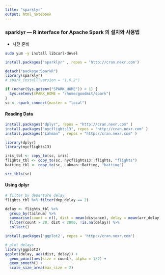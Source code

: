 ```yaml
---
title: "sparklyr"
output: html_notebook
---
```


### sparklyr — R interface for Apache Spark 의 설치와 사용법

- 사전 준비 

```bash
sudo yum -y install libcurl-devel
```



```r
install.packages("sparklyr" , repos = 'http://cran.nexr.com') 
```

```r
detach("package:SparkR")
library(sparklyr)
# spark_install(version = "1.6.2")

if (nchar(Sys.getenv("SPARK_HOME")) < 1) {
  Sys.setenv(SPARK_HOME = "/home/goodmit/spark")
}
sc <- spark_connect(master = "local")
```

#### Reading Data

```r
install.packages("dplyr", repos = "http://cran.nexr.com" )
install.packages("nycflights13", repos = "http://cran.nexr.com" )
install.packages("Lahman" , repos = "http://cran.nexr.com" )
```


```r
library(dplyr)
library(nycflights13)

iris_tbl <- copy_to(sc, iris)
flights_tbl <- copy_to(sc, nycflights13::flights, "flights")
batting_tbl <- copy_to(sc, Lahman::Batting, "batting")
```

```r
src_tbls(sc)
```

#### Using dplyr
```r
# filter by departure delay
flights_tbl %>% filter(dep_delay == 2)
```

```r
delay <- flights_tbl %>% 
  group_by(tailnum) %>%
  summarise(count = n(), dist = mean(distance), delay = mean(arr_delay)) %>%
  filter(count > 20, dist < 2000, !is.na(delay)) %>%
  collect()
```

```r
install.packages('ggplot2', repos = 'http://cran.nexr.com')
```


```r
# plot delays
library(ggplot2)
ggplot(delay, aes(dist, delay)) +
  geom_point(aes(size = count), alpha = 1/2) +
  geom_smooth() +
  scale_size_area(max_size = 2)
```

